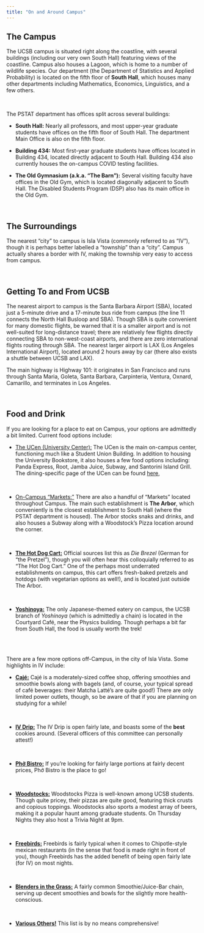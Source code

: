 ```yaml
---
title: "On and Around Campus"
---
```


## The Campus

The UCSB campus is situated right along the coastline, with several buildings (including our very own South Hall) featuring views of the coastline. Campus also houses a Lagoon, which is home to a number of wildlife species. Our department (the Department of Statistics and Applied Probability) is located on the fifth floor of <b>South Hall</b>, which houses many other departments including Mathematics, Economics, Linguistics, and a few others.

\

The PSTAT department has offices split across several buildings:

  - **South Hall:** Nearly all professors, and most upper-year graduate students
  have offices on the fifth floor of South Hall. The department Main Office is also on the fifth floor.

  

  - **Building 434:** Most first-year graduate students have offices located in Building 434,
    located directly adjacent to South Hall. Building 434 also currently houses the on-campus COVID testing
    facilities.


  - **The Old Gymnasium (a.k.a. "The Barn"):** Several visiting faculty have offices in
    the Old Gym, which is located diagonally adjacent to South Hall. The Disabled Students Program (DSP)
    also has its main office in the Old Gym.



\

## The Surroundings

The nearest "city" to campus is Isla Vista (commonly referred to as "IV"), though it is perhaps
better labelled a "township" than a "city". Campus actually shares a border with IV, making the township
very easy to access from campus.

\

## Getting To and From UCSB

The nearest airport to campus is the Santa Barbara Airport (SBA), located just a 5-minute drive and a
17-minute bus ride from campus (the line 11 connects the North Hall Busloop and SBA). Though SBA
is quite convenient for many domestic flights, be warned that it is a smaller airport and is not well-suited
for long-distance travel; there are relatively few flights directly connecting SBA to non-west-coast airports, and there are zero international flights routing through SBA. The nearest larger airport is LAX (Los Angeles International Airport), located around 2 hours away by car (there also exists a shuttle between UCSB and LAX). \

The main highway is Highway 101: it originates in San Francisco and runs through Santa Maria, Goleta, Santa Barbara, Carpinteria, Ventura, Oxnard, Camarillo, and terminates in Los Angeles.

\


<h2>Food and Drink</h2>

If you are looking for a place to eat on Campus, your options are admittedly a bit limited. Current food options include:

<ul>
  <li><a href= "https://ucen.ucsb.edu/" target = "_blank">The UCen (University Center):</a> The UCen is the main on-campus center, functioning much like a
  Student Union Building. In addition to housing the University Bookstore, it also houses a few food options including: Panda Express, Root,
  Jamba Juice, Subway, and Santorini Island Grill. The dining-specific page of the UCen can be found <a href = "https://ucen.ucsb.edu/dining" target = "_blank">here</a>,</li>

  <br>

  <li><a href= "https://dining.ucsb.edu/eateries-markets" target = "_blank">On-Campus "Markets:"</a> There are also a handful of "Markets" located throughout Campus. The main
  such establishment is <b>The Arbor</b>, which conveniently is the closest establishment to South Hall (where the PSTAT department is housed). The Arbor
  stocks snaks and drinks, and also houses a Subway along with a Woodstock's Pizza location around the corner. </li>

  <br>

  <li><b><u>The Hot Dog Cart:</u></b></a> Official sources list this as <i>Die Brezel</i> (German for "the Pretzel"), though you will often hear this colloquially referred to
  as "The Hot Dog Cart." One of the perhaps most underrated establishments on campus, this cart offers fresh-baked pretzels and hotdogs (with vegetarian options as well!),
  and is located just outside The Arbor.</li>

  <br>

  <li><b><u>Yoshinoya:</u></b> The only Japanese-themed eatery on campus, the UCSB branch of <i>Yoshinoya</i> (which is admittedly a chain) is located in the Courtyard Café,
  near the Physics building. Though perhaps a bit far from South Hall, the food is usually worth the trek!</li>
</ul>

<br>
<br>

There are a few more options off-Campus, in the city of Isla Vista. Some highlights in IV include:

<ul>
  <li><b><u>Cajé:</u></b> Cajé is a moderately-sized coffee shop, offering smoothies and smoothie bowls along with bagels (and, of course, your typical spread of café beverages:
    their Matcha Latté's are quite good!) There are only limited power outlets, though, so be aware of that if you are planning on studying for a while!</li>

    <br>

  <li><b><u>IV Drip:</u></b> The IV Drip is open fairly late, and boasts some of the <b>best</b> cookies around. (Several officers of this committee can personally attest!)</li>

    <br>

  <li><b><u>Phở Bistro:</u></b> If you're looking for fairly large portions at fairly decent prices, Phở Bistro is the place to go!</li>

    <br>

  <li><b><u>Woodstocks:</u></b> Woodstocks Pizza is well-known among UCSB students. Though quite pricey, their pizzas are quite good, featuring thick crusts and copious toppings.
   Woodstocks also sports a modest array of beers, making it a popular haunt among graduate students. On Thursday Nights they also host a Trivia Night at 9pm.</li>

   <br>

  <li><b><u>Freebirds:</u></b> Freebirds is fairly typical when it comes to Chipotle-style mexican restaurants (in the sense that food is made right in front of you), though
  Freebirds has the added benefit of being open fairly late (for IV) on most nights.</li>

  <br>

 <li><b><u>Blenders in the Grass:</u></b> A fairly common Smoothie/Juice-Bar chain, serving up decent smoothies and bowls for the slightly more health-conscious.</li>

   <br>

  <li><b><u>Various Others!</u></b> This list is by no means comprehensive!</li>

</ul>
